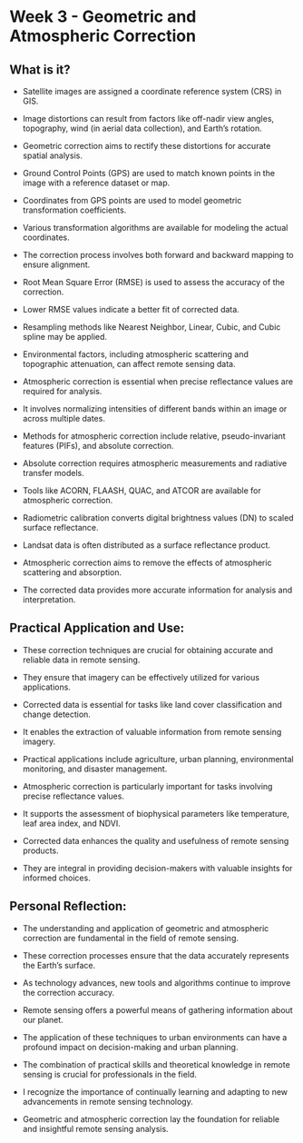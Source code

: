 # Week 3 - Geometric and Atmospheric Correction

## **What is it?**

-   Satellite images are assigned a coordinate reference system (CRS) in GIS.

-   Image distortions can result from factors like off-nadir view angles, topography, wind (in aerial data collection), and Earth's rotation.

-   Geometric correction aims to rectify these distortions for accurate spatial analysis.

-   Ground Control Points (GPS) are used to match known points in the image with a reference dataset or map.

-   Coordinates from GPS points are used to model geometric transformation coefficients.

-   Various transformation algorithms are available for modeling the actual coordinates.

-   The correction process involves both forward and backward mapping to ensure alignment.

-   Root Mean Square Error (RMSE) is used to assess the accuracy of the correction.

-   Lower RMSE values indicate a better fit of corrected data.

-   Resampling methods like Nearest Neighbor, Linear, Cubic, and Cubic spline may be applied.

-   Environmental factors, including atmospheric scattering and topographic attenuation, can affect remote sensing data.

-   Atmospheric correction is essential when precise reflectance values are required for analysis.

-   It involves normalizing intensities of different bands within an image or across multiple dates.

-   Methods for atmospheric correction include relative, pseudo-invariant features (PIFs), and absolute correction.

-   Absolute correction requires atmospheric measurements and radiative transfer models.

-   Tools like ACORN, FLAASH, QUAC, and ATCOR are available for atmospheric correction.

-   Radiometric calibration converts digital brightness values (DN) to scaled surface reflectance.

-   Landsat data is often distributed as a surface reflectance product.

-   Atmospheric correction aims to remove the effects of atmospheric scattering and absorption.

-   The corrected data provides more accurate information for analysis and interpretation.

## **Practical Application and Use:**

-   These correction techniques are crucial for obtaining accurate and reliable data in remote sensing.

-   They ensure that imagery can be effectively utilized for various applications.

-   Corrected data is essential for tasks like land cover classification and change detection.

-   It enables the extraction of valuable information from remote sensing imagery.

-   Practical applications include agriculture, urban planning, environmental monitoring, and disaster management.

-   Atmospheric correction is particularly important for tasks involving precise reflectance values.

-   It supports the assessment of biophysical parameters like temperature, leaf area index, and NDVI.

-   Corrected data enhances the quality and usefulness of remote sensing products.

-   They are integral in providing decision-makers with valuable insights for informed choices.

## **Personal Reflection:**

-   The understanding and application of geometric and atmospheric correction are fundamental in the field of remote sensing.

-   These correction processes ensure that the data accurately represents the Earth's surface.

-   As technology advances, new tools and algorithms continue to improve the correction accuracy.

-   Remote sensing offers a powerful means of gathering information about our planet.

-   The application of these techniques to urban environments can have a profound impact on decision-making and urban planning.

-   The combination of practical skills and theoretical knowledge in remote sensing is crucial for professionals in the field.

-   I recognize the importance of continually learning and adapting to new advancements in remote sensing technology.

-   Geometric and atmospheric correction lay the foundation for reliable and insightful remote sensing analysis.
